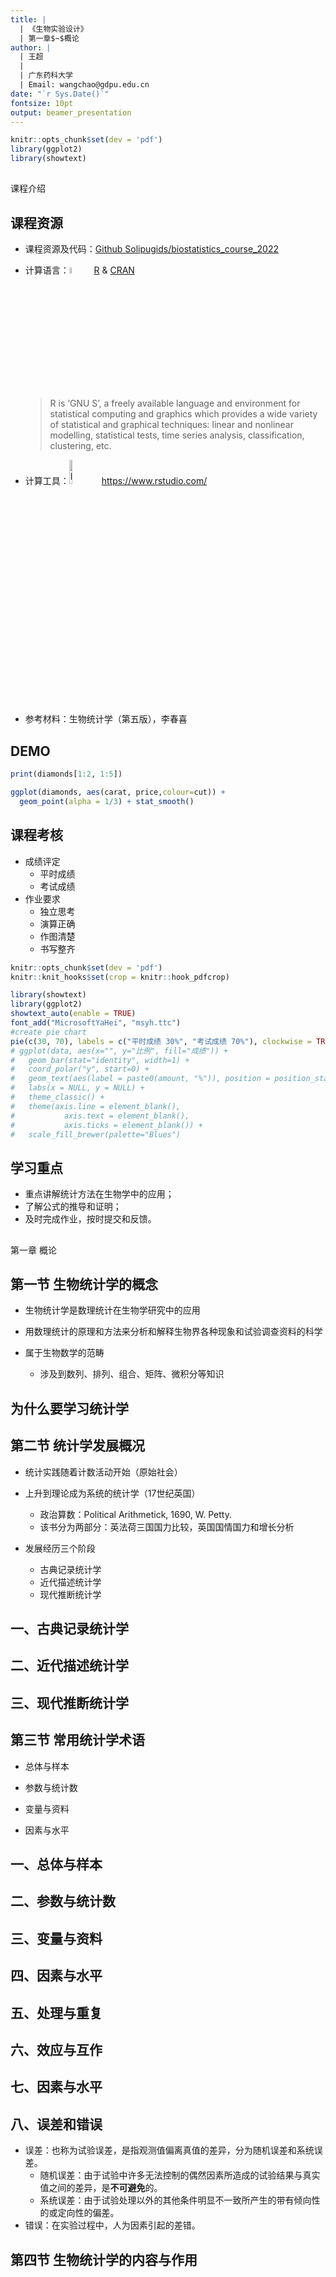 ```yaml
---
title: |
  | 《生物实验设计》
  | 第一章$~$概论
author: |
  | 王超
  | 
  | 广东药科大学
  | Email: wangchao@gdpu.edu.cn
date: "`r Sys.Date()`"
fontsize: 10pt
output: beamer_presentation
---
```

```r
knitr::opts_chunk$set(dev = 'pdf')
library(ggplot2)
library(showtext)
```
## 

\LARGE 课程介绍 

## 课程资源
- 课程资源及代码：[Github Solipugids/biostatistics_course_2022](https://github.com/Solipugids/biostatistics_course_2022.git)
- 计算语言：![R](./Rlogo.png){width=5%} $~~$ [R](https://www.r-project.org/) & [CRAN](https://cran.r-project.org/)

  > R is ‘GNU S’, a freely available language and environment for statistical computing and graphics which provides a wide variety of statistical and graphical techniques: linear and nonlinear modelling, statistical tests, time series analysis, classification, clustering, etc. 
  
- 计算工具：![RStudio](./rstudio_logo.png){width=10%} <https://www.rstudio.com/>
 
- 参考材料：生物统计学（第五版），李春喜

## DEMO

```r
print(diamonds[1:2, 1:5])
```
```r
ggplot(diamonds, aes(carat, price,colour=cut)) +
  geom_point(alpha = 1/3) + stat_smooth()
```

## 课程考核

- 成绩评定
  - 平时成绩
  - 考试成绩
  
- 作业要求
  - 独立思考
  - 演算正确
  - 作图清楚
  - 书写整齐
  
```r
knitr::opts_chunk$set(dev = 'pdf')
knitr::knit_hooks$set(crop = knitr::hook_pdfcrop)
```
```r
library(showtext)
library(ggplot2)
showtext_auto(enable = TRUE)
font_add("MicrosoftYaHei", "msyh.ttc")
#create pie chart
pie(c(30, 70), labels = c("平时成绩 30%", "考试成绩 70%"), clockwise = TRUE, radius = 0.5, col = RColorBrewer::brewer.pal(3, name = "Pastel1"), family = "MicrosoftYaHei", cex = 0.5)
# ggplot(data, aes(x="", y="比例", fill="成绩")) +
#   geom_bar(stat="identity", width=1) +
#   coord_polar("y", start=0) +
#   geom_text(aes(label = paste0(amount, "%")), position = position_stack(vjust=0.5)) +
#   labs(x = NULL, y = NULL) +
#   theme_classic() +
#   theme(axis.line = element_blank(),
#           axis.text = element_blank(),
#           axis.ticks = element_blank()) +
#   scale_fill_brewer(palette="Blues")
```

## 学习重点

- 重点讲解统计方法在生物学中的应用；
- 了解公式的推导和证明；
- 及时完成作业，按时提交和反馈。

## 

\LARGE 第一章$~$概论

## 第一节$~$生物统计学的概念

- 生物统计学是数理统计在生物学研究中的应用

- 用数理统计的原理和方法来分析和解释生物界各种现象和试验调查资料的科学

- 属于生物数学的范畴
  - 涉及到数列、排列、组合、矩阵、微积分等知识
  
## 为什么要学习统计学


## 第二节$~$统计学发展概况
- 统计实践随着计数活动开始（原始社会）

- 上升到理论成为系统的统计学（17世纪英国）
  - 政治算数：Political Arithmetick, 1690, W. Petty. 
  - 该书分为两部分：英法荷三国国力比较，英国国情国力和增长分析

- 发展经历三个阶段
  - 古典记录统计学
  - 近代描述统计学
  - 现代推断统计学

## 一、古典记录统计学

## 二、近代描述统计学

## 三、现代推断统计学

## 第三节$~$常用统计学术语

- 总体与样本

- 参数与统计数

- 变量与资料

- 因素与水平

## 一、总体与样本

## 二、参数与统计数

## 三、变量与资料

## 四、因素与水平

## 五、处理与重复

## 六、效应与互作

## 七、因素与水平

## 八、误差和错误

- 误差：也称为试验误差，是指观测值偏离真值的差异，分为随机误差和系统误差。
  - 随机误差：由于试验中许多无法控制的偶然因素所造成的试验结果与真实值之间的差异，是**不可避免**的。
  - 系统误差：由于试验处理以外的其他条件明显不一致所产生的带有倾向性的或定向性的偏差。

- 错误：在实验过程中，人为因素引起的差错。

## 第四节$~$生物统计学的内容与作用



